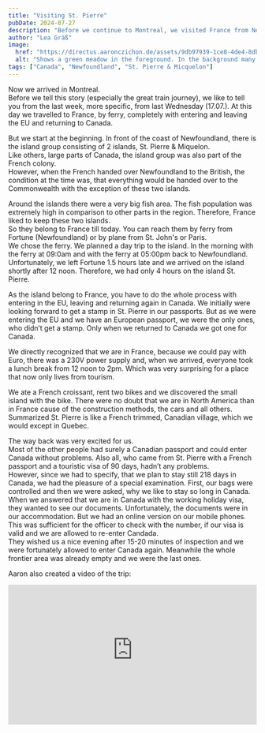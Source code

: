 ```yaml
---
title: "Visiting St. Pierre"
pubDate: 2024-07-27
description: "Before we continue to Montreal, we visited France from Newfoundland."
author: "Lea Gräß"
image:
  href: "https://directus.aaronczichon.de/assets/9db97939-1ce8-4de4-8db1-2099aae1e692.jpg?quality=70&width=1600"
  alt: "Shows a green meadow in the foreground. In the background many colorful houses on a hill that fades into fog."
tags: ["Canada", "Newfoundland", "St. Pierre & Micquelon"]
---
```



Now we arrived in Montreal.  
Before we tell this story (especially the great train journey), we like to tell you from the last week, more specific, from last Wednesday (17.07.). At this day we travelled to France, by ferry, completely with entering and leaving the EU and returning to Canada.

But we start at the beginning. In front of the coast of Newfoundland, there is the island group consisting of 2 islands, St. Pierre & Miquelon.  
Like others, large parts of Canada, the island group was also part of the French colony.  
However, when the French handed over Newfoundland to the British, the condition at the time was, that everything would be handed over to the Commonwealth with the exception of these two islands.

<DirectusImage assetId="302bd250-f3a2-45f2-9448-6e87faf870f8.png" />

Around the islands there were a very big fish area. The fish population was extremely high in comparison to other parts in the region. Therefore, France liked to keep these two islands.  
So they belong to France till today. You can reach them by ferry from Fortune (Newfoundland) or by plane from St. John's or Paris.  
We chose the ferry. We planned a day trip to the island. In the morning with the ferry at 09:0am and with the ferry at 05:00pm back to Newfoundland.  
Unfortunately, we left Fortune 1.5 hours late and we arrived on the island shortly after 12 noon. Therefore, we had only 4 hours on the island St. Pierre.

As the island belong to France, you have to do the whole process with entering in the EU, leaving and returning again in Canada. We initially were looking forward to get a stamp in St. Pierre in our passports. But as we were entering the EU and we have an European passport, we were the only ones, who didn’t get a stamp. Only when we returned to Canada we got one for Canada.

We directly recognized that we are in France, because we could pay with Euro, there was a 230V power supply and, when we arrived, everyone took a lunch break from 12 noon to 2pm. Which was very surprising for a place that now only lives from tourism.

We ate a French croissant, rent two bikes and we discovered the small island with the bike. There were no doubt that we are in North America than in France cause of the construction methods, the cars and all others. Summarized St. Pierre is like a French trimmed, Canadian village, which we would except in Quebec.

<DirectusGallery folderName="30 Visiting St. Pierre" />

The way back was very excited for us.  
Most of the other people had surely a Canadian passport and could enter Canada without problems. Also all, who came from St. Pierre with a French passport and a touristic visa of 90 days, hadn’t any problems.  
However, since we had to specify, that we plan to stay still 218 days in Canada, we had the pleasure of a special examination. First, our bags were controlled and then we were asked, why we like to stay so long in Canada. When we answered that we are in Canada with the working holiday visa, they wanted to see our documents. Unfortunately, the documents were in our accommodation. But we had an online version on our mobile phones.  
This was sufficient for the officer to check with the number, if our visa is valid and we are allowed to re-enter Candada.  
They wished us a nice evening after 15-20 minutes of inspection and we were fortunately allowed to enter Canada again. Meanwhile the whole frontier area was already empty and we were the last ones.

Aaron also created a video of the trip:

<div style="position: relative; padding-top: 56.25%;">
  <iframe
    src="https://customer-rnx58v5rm01lsk0m.cloudflarestream.com/b179bd22c49c4b508e9f97ca25fff041/iframe?defaultTextTrack=en&poster=https%3A%2F%2Fcustomer-rnx58v5rm01lsk0m.cloudflarestream.com%2Fb179bd22c49c4b508e9f97ca25fff041%2Fthumbnails%2Fthumbnail.jpg%3Ftime%3D%26height%3D600"
    loading="lazy"
    style="border: none; position: absolute; top: 0; left: 0; height: 100%; width: 100%;"
    allow="accelerometer; gyroscope; autoplay; encrypted-media; picture-in-picture;"
    allowfullscreen="true"
  ></iframe>
</div>

